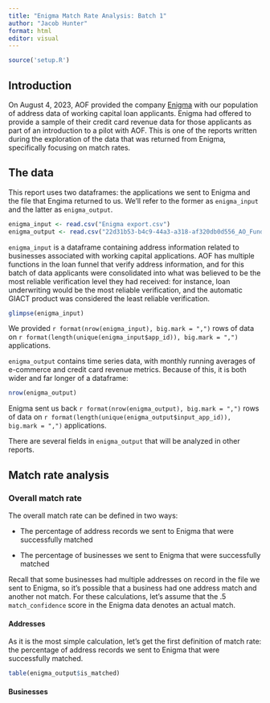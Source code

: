 ```yaml
---
title: "Enigma Match Rate Analysis: Batch 1"
author: "Jacob Hunter"
format: html
editor: visual
---
```


```r
source('setup.R')
```

## Introduction

On August 4, 2023, AOF provided the company [Enigma](https://opportunityfund.atlassian.net/wiki/spaces/DPS/pages/2424766465/Hypertargeting+Pilot+Plans#What-is-Enigma?) with our population of address data of working capital loan applicants. Enigma had offered to provide a sample of their credit card revenue data for those applicants as part of an introduction to a pilot with AOF. This is one of the reports written during the exploration of the data that was returned from Enigma, specifically focusing on match rates.

## The data

This report uses two dataframes: the applications we sent to Enigma and the file that Engima returned to us. We'll refer to the former as `enigma_input` and the latter as `enigma_output`.

```r
enigma_input <- read.csv("Enigma export.csv")
enigma_output <- read.csv("22d31b53-b4c9-44a3-a318-af320db0d556_AO_Fund_File1_appended_v1.csv")
```

`enigma_input` is a dataframe containing address information related to businesses associated with working capital applications. AOF has multiple functions in the loan funnel that verify address information, and for this batch of data applicants were consolidated into what was believed to be the most reliable verification level they had received: for instance, loan underwriting would be the most reliable verification, and the automatic GIACT product was considered the least reliable verification.

```r
glimpse(enigma_input)
```

We provided `r format(nrow(enigma_input), big.mark = ",")` rows of data on `r format(length(unique(enigma_input$app_id)), big.mark = ",")` applications.

`enigma_output` contains time series data, with monthly running averages of e-commerce and credit card revenue metrics. Because of this, it is both wider and far longer of a dataframe:

```r
nrow(enigma_output)
```

Enigma sent us back `r format(nrow(enigma_output), big.mark = ",")` rows of data on `r format(length(unique(enigma_output$input_app_id)), big.mark = ",")` applications.

There are several fields in `enigma_output` that will be analyzed in other reports.

## Match rate analysis

### Overall match rate

The overall match rate can be defined in two ways:

-   The percentage of address records we sent to Enigma that were successfully matched

-   The percentage of businesses we sent to Enigma that were successfully matched

Recall that some businesses had multiple addresses on record in the file we sent to Enigma, so it's possible that a business had one address match and another not match. For these calculations, let's assume that the .5 `match_confidence` score in the Enigma data denotes an actual match.

#### Addresses

As it is the most simple calculation, let's get the first definition of match rate: the percentage of address records we sent to Enigma that were successfully matched.

```r
table(enigma_output$is_matched)
```

#### Businesses
